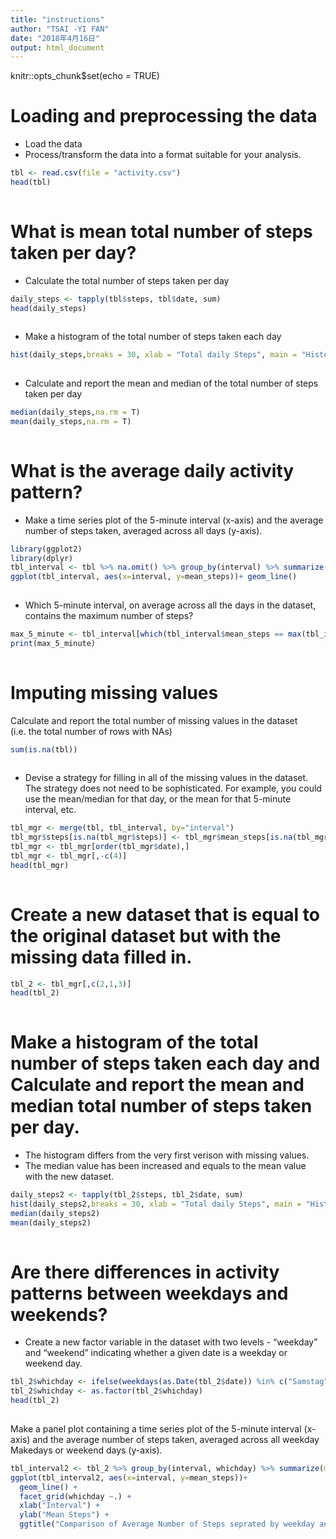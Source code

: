 ---
title: "instructions"
author: "TSAI -YI FAN"
date: "2018年4月16日"
output: html_document
---

knitr::opts_chunk$set(echo = TRUE)

Loading and preprocessing the data
================
- Load the data
- Process/transform the data into a format suitable for your analysis.

```{r echo = TRUE}
tbl <- read.csv(file = "activity.csv")
head(tbl)
 
```
What is mean total number of steps taken per day?
==============
- Calculate the total number of steps taken per day
```{r echo = TRUE}
daily_steps <- tapply(tbl$steps, tbl$date, sum)
head(daily_steps)
 
```
- Make a histogram of the total number of steps taken each day
```{r echo = TRUE}
hist(daily_steps,breaks = 30, xlab = "Total daily Steps", main = "Histogram of Total Steps by day")
 
```
- Calculate and report the mean and median of the total number of steps taken per day
```{r echo = TRUE}
median(daily_steps,na.rm = T)
mean(daily_steps,na.rm = T)
 
```
What is the average daily activity pattern?
================
- Make a time series plot of the 5-minute interval (x-axis) and the average number of steps taken, averaged across all days (y-axis).
```{r echo = TRUE}
library(ggplot2)
library(dplyr)
tbl_interval <- tbl %>% na.omit() %>% group_by(interval) %>% summarize(mean_steps= mean(steps)) 
ggplot(tbl_interval, aes(x=interval, y=mean_steps))+ geom_line()
 
```
- Which 5-minute interval, on average across all the days in the dataset, contains the maximum number of steps?
```{r echo = TRUE}
max_5_minute <- tbl_interval[which(tbl_interval$mean_steps == max(tbl_interval$mean_steps)),]
print(max_5_minute)
 
```
Imputing missing values
=======
Calculate and report the total number of missing values in the dataset (i.e. the total number of rows with NAs)
```{r echo = TRUE}
sum(is.na(tbl))
 
```
- Devise a strategy for filling in all of the missing values in the dataset. The strategy does not need to be sophisticated. For example, you could use the mean/median for that day, or the mean for that 5-minute interval, etc.
```{r echo = TRUE}
tbl_mgr <- merge(tbl, tbl_interval, by="interval")
tbl_mgr$steps[is.na(tbl_mgr$steps)] <- tbl_mgr$mean_steps[is.na(tbl_mgr$steps)]
tbl_mgr <- tbl_mgr[order(tbl_mgr$date),]
tbl_mgr <- tbl_mgr[,-c(4)]
head(tbl_mgr)
 
```
Create a new dataset that is equal to the original dataset but with the missing data filled in.
===========
```{r echo = TRUE}
tbl_2 <- tbl_mgr[,c(2,1,3)]
head(tbl_2)
 
```
Make a histogram of the total number of steps taken each day and Calculate and report the mean and median total number of steps taken per day.
===============
- The histogram differs from the very first verison with missing values.
- The median value has been increased and equals to the mean value with the new dataset.
```{r echo = TRUE}
daily_steps2 <- tapply(tbl_2$steps, tbl_2$date, sum)
hist(daily_steps2,breaks = 30, xlab = "Total daily Steps", main = "Histogram of Total Steps by day with new dataset ")
median(daily_steps2)
mean(daily_steps2)
 
```
Are there differences in activity patterns between weekdays and weekends?
================
- Create a new factor variable in the dataset with two levels - "weekday" and "weekend" indicating whether a given date is a weekday or weekend day.
```{r echo = TRUE}
tbl_2$whichday <- ifelse(weekdays(as.Date(tbl_2$date)) %in% c("Samstag", "Sonntag"), "weekend", "weekday")
tbl_2$whichday <- as.factor(tbl_2$whichday)
head(tbl_2)
 
```
Make a panel plot containing a time series plot of the 5-minute interval (x-axis) and the average number of steps taken, averaged across all weekday 
Makedays or weekend days (y-axis).
```{r echo = TRUE}
tbl_interval2 <- tbl_2 %>% group_by(interval, whichday) %>% summarize(mean_steps= mean(steps)) 
ggplot(tbl_interval2, aes(x=interval, y=mean_steps))+ 
  geom_line() +
  facet_grid(whichday ~.) +
  xlab("Interval") + 
  ylab("Mean Steps") +
  ggtitle("Comparison of Average Number of Steps seprated by weekday and weekend")
 
```


